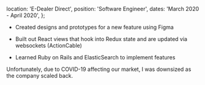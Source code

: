   location: 'E-Dealer Direct',
  position: 'Software Engineer',
  dates: 'March 2020 - April 2020',
};


- Created designs and prototypes for a new feature using Figma

- Built out React views that hook into Redux state and are updated via websockets (ActionCable)

- Learned Ruby on Rails and ElasticSearch to implement features


Unfortunately, due to COVID-19 affecting our market, I was downsized as the company scaled back.